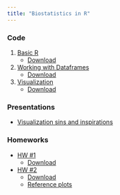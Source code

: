 ```yaml
---
title: "Biostatistics in R"
---
```


### Code

1.  [Basic R](./code/basic_r.Rmd)
    -   [Download](./zipfiles/basic_r.zip)
2.  [Working with Dataframes](./code/advanced_df.Rmd)
    -   [Download](./zipfiles/advanced_df.zip)
3.  [Visualization](code/datavis.Rmd)
    -   [Download](./zipfiles/datavis.zip)

<!-- 4.  [Statistical testing](code/stats.Rmd) -->

### Presentations

-   [Visualization sins and inspirations](presentations/visual_sins_inspiration.qmd)
<!-- -   [Distributions](presentations/distributions.qmd) -->

### Homeworks

-   [HW #1](./homeworks/HW1.Rmd)
    -   [Download](./zipfiles/HW1.zip)

-   [HW #2](./homeworks/HW2.Rmd)
    - [Download](./zipfiles/HW2.zip)
    - [Reference plots](./homeworks/HW2_reference.html)


<!-- -   [HW #3](./homeworks/HW3.Rmd) -->

<!--     - [Download](./zipfiles/HW3.zip) -->

<!-- ### How to download files: -->

<!-- ![](/images/howto_download.png){fig-align="center" width="1000"} -->
